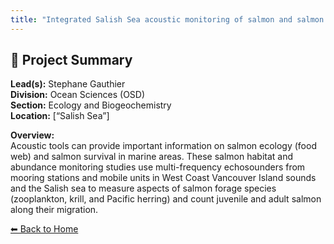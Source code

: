 ```yaml
---
title: "Integrated Salish Sea acoustic monitoring of salmon and salmon prey"
---
```


## 🧬 Project Summary

**Lead(s):** Stephane Gauthier  
**Division:** Ocean Sciences (OSD)  
**Section:** Ecology and Biogeochemistry   
**Location:** ["Salish Sea"]  

**Overview:**  
Acoustic tools can provide important information on salmon ecology (food web) and salmon survival in marine areas. These salmon habitat and abundance monitoring studies use multi-frequency echosounders from mooring stations and mobile units in West Coast Vancouver Island sounds and the Salish sea to measure aspects of salmon forage species (zooplankton, krill, and Pacific herring) and count juvenile and adult salmon along their migration.

[⬅ Back to Home](../index.qmd)
